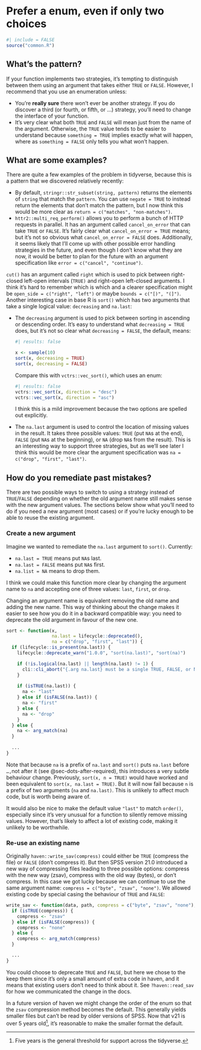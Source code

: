 # Prefer a enum, even if only two choices {#sec-boolean-strategies}

```r
#| include = FALSE
source("common.R")
```

## What's the pattern?

If your function implements two strategies, it's tempting to distinguish between them using an argument that takes either `TRUE` or `FALSE`.
However, I recommend that you use an enumeration unless:

-   You're **really sure** there won't ever be another strategy. If you do discover a third (or fourth, or fifth, or ...) strategy, you'll need to change the interface of your function.
-   It's very clear what both `TRUE` and `FALSE` will mean just from the name of the argument. Otherwise, the `TRUE` value tends to be easier to understand because `something = TRUE` implies exactly what will happen, where as `something = FALSE` only tells you what won't happen.

## What are some examples?

There are quite a few examples of the problem in tidyverse, because this is a pattern that we discovered relatively recently:

-   By default, `stringr::str_subset(string, pattern)` returns the elements of `string` that match the `pattern`. You can use `negate = TRUE` to instead return the elements that don't match the pattern, but I now think this would be more clear as `return = c("matches", "non-matches")`.
-   `httr2::multi_req_perform()` allows you to perform a bunch of HTTP requests in parallel. It has an argument called `cancel_on_error` that can take `TRUE` or `FALSE`. It's fairly clear what `cancel_on_error = TRUE` means; but it's not so obvious what `cancel_on_error = FALSE` does. Additionally, it seems likely that I'll come up with other possible error handling strategies in the future, and even though I don't know what they are now, it would be better to plan for the future with an argument specification like `error = c("cancel", "continue")`.

`cut()` has an argument called `right` which is used to pick between right-closed left-open intervals (`TRUE)` and right-open left-closed arguments.
I think it's hard to remember which is which and a clearer specification might be `open_side = c("right", "left")` or maybe `bounds = c("[)", "(]")`.
Another interesting case in base R is `sort()` which has two arguments that take a single logical value: `decreasing` and `na.last`:

-   The `decreasing` argument is used to pick between sorting in ascending or descending order.
    It's easy to understand what `decreasing = TRUE` does, but it's not so clear what `decreasing = FALSE`, the default, means:

    ```r
    #| results: false

    x <- sample(10)
    sort(x, decreasing = TRUE)
    sort(x, decreasing = FALSE)
    ```

    Compare this with `vctrs::vec_sort()`, which uses an enum:

    ```r
    #| results: false
    vctrs::vec_sort(x, direction = "desc")
    vctrs::vec_sort(x, direction = "asc")
    ```

    I think this is a mild improvement because the two options are spelled out explicitly.

-   The `na.last` argument is used to control the location of missing values in the result.
    It takes three possible values: `TRUE` (put `NA`s at the end), `FALSE` (put `NA`s at the beginning), or `NA` (drop `NA`s from the result).
    This is an interesting way to support three strategies, but as we'll see later I think this would be more clear the argument specification was `na = c("drop", "first", "last")`.

## How do you remediate past mistakes?

There are two possible ways to switch to using a strategy instead of `TRUE`/`FALSE` depending on whether the old argument name still makes sense with the new argument values.
The sections below show what you'll need to do if you need a new argument (most cases) or if you're lucky enough to be able to reuse the existing argument.

### Create a new argument

Imagine we wanted to remediate the `na.last` argument to `sort()`.
Currently:

-   `na.last = TRUE` means put `NA`s last.
-   `na.last = FALSE` means put `NA`s first.
-   `na.list = NA` means to drop them.

I think we could make this function more clear by changing the argument name to `na` and accepting one of three values: `last`, `first`, or `drop`.

Changing an argument name is equivalent removing the old name and adding the new name.
This way of thinking about the change makes it easier to see how you do it in a backward compatible way: you need to deprecate the old argument in favour of the new one.

```r
sort <- function(x,
                 na.last = lifecycle::deprecated(),
                 na = c("drop", "first", "last")) {
  if (lifecycle::is_present(na.last)) {
    lifecycle::deprecate_warn("1.0.0", "sort(na.last)", "sort(na)")

    if (!is.logical(na.last) || length(na.last) != 1) {
      cli::cli_abort("{.arg na.last} must be a single TRUE, FALSE, or NA.")
    }
    
    if (isTRUE(na.last)) {
      na <- "last"
    } else if (isFALSE(na.last)) {
      na <- "first"
    } else {
      na <- "drop"
    }
  } else {
    na <- arg_match(na)
  }
  
  ...
}
```

::: callout-note
Note that because `na` is a prefix of `na.last` and `sort()` puts `na.last` before `…,`not after it (see @sec-dots-after-required), this introduces a very subtle behaviour change.
Previously, `sort(x, n = TRUE)` would have worked and been equivalent to `sort(x, na.last = TRUE)`.
But it will now fail because `n` is a prefix of two arguments (`na` and `na.last)`.
This is unlikely to affect much code, but is worth being aware of.

It would also be nice to make the default value `"last"` to match `order()`, especially since it's very unusual for a function to silently remove missing values.
However, that's likely to affect a lot of existing code, making it unlikely to be worthwhile.
:::

### Re-use an existing name

Originally `haven::write_sav(compress)` could either be `TRUE` (compress the file) or `FALSE` (don't compress it).
But then SPSS version 21.0 introduced a new way of compressing files leading to three possible options: compress with the new way (zsav), compress with the old way (bytes), or don't compress.
In this case we got lucky because we can continue to use the same argument name: `compress = c("byte", "zsav", "none")`.
We allowed existing code by special casing the behaviour of `TRUE` and `FALSE`:

```r
write_sav <- function(data, path, compress = c("byte", "zsav", "none"), adjust_tz = TRUE) {
  if (isTRUE(compress)) {
    compress <- "zsav"
  } else if (isFALSE(compress)) {
    compress <- "none"
  } else {
    compress <- arg_match(compress)
  }

  ...
}
```

You could choose to deprecate `TRUE` and `FALSE`, but here we chose to the keep them since it's only a small amount of extra code in haven, and it means that existing users don't need to think about it.
See `?haven::read_sav` for how we communicated the change in the docs.

In a future version of haven we might change the order of the enum so that the `zsav` compression method becomes the default.
This generally yields smaller files but can't be read by older versions of SPSS.
Now that v21 is over 5 years old[^boolean-strategies-1], it's reasonable to make the smaller format the default.

[^boolean-strategies-1]: Five years is the general threshold for support across the tidyverse.
